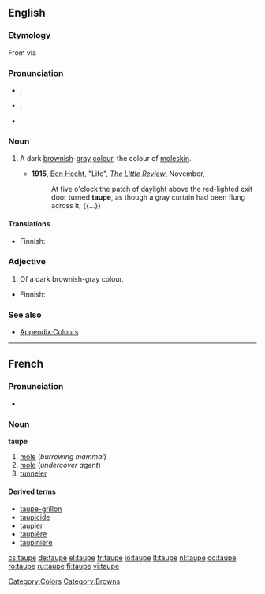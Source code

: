==English==

===Etymology===
From {{etyl|la|en}} {{term|talpa||lang=la|[[mole]]}} via {{etyl|fro|en}} {{term|taupe|lang=fr}}

===Pronunciation===
* {{a|UK}} {{IPA|/təʊp/}}, {{SAMPA|/t@Up/}}
* {{a|US}} {{IPA|/toʊp/}}, {{SAMPA|/toUp/}}
* {{audio|en-us-taupe.ogg|Audio (US)}}

===Noun===
{{en-noun}}

#A dark [[brown]]ish-[[gray]] [[color|colour]], the colour of [[moleskin]].
#:{{colour panel|2=483C32}}
#*'''1915''', [[w:Ben Hecht|Ben Hecht]], "Life", ''[[w:The Little Review|The Little Review]]'', November,
#*:At five o'clock the patch of daylight above the red-lighted exit door turned '''taupe''', as though a gray curtain had been flung across it; {{...}}

====Translations====
{{trans-top|a dark brownish-gray colour}}
*Finnish: {{t-|fi|ruskeanharmaa}}
{{trans-mid}}
{{trans-bottom}}

===Adjective===
{{en-adj}}
# Of a dark brownish-gray colour.

{{trans-top|of a dark brownish-gray colour}}
*Finnish: {{t-|fi|ruskeanharmaa}}
{{trans-mid}}
{{trans-bottom}}

===See also===
*[[Appendix:Colours]]

[[Category:Colors]]
[[Category:Browns]]

----

==French==

===Pronunciation===
*{{audio|Fr-taupe-ca-Montréal.ogg|audio (CA)}}

===Noun===
'''taupe'''
# [[mole]] (''burrowing mammal'')
# [[mole]] (''undercover agent'')
# [[tunneler]]

====Derived terms====
* [[taupe-grillon]]
* [[taupicide]]
* [[taupier]]
* [[taupière]]
* [[taupinière]]

[[cs:taupe]]
[[de:taupe]]
[[el:taupe]]
[[fr:taupe]]
[[io:taupe]]
[[lt:taupe]]
[[nl:taupe]]
[[oc:taupe]]
[[ro:taupe]]
[[ru:taupe]]
[[fi:taupe]]
[[vi:taupe]]